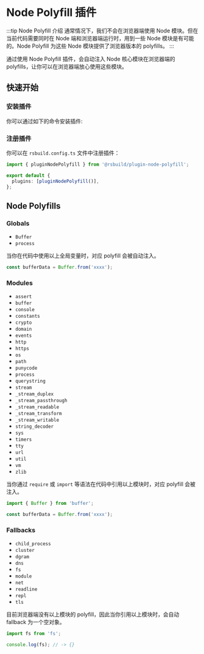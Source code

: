 # Node Polyfill 插件

:::tip Node Polyfill 介绍
通常情况下，我们不会在浏览器端使用 Node 模块。但在当前代码需要同时在 Node 端和浏览器端运行时，用到一些 Node 模块是有可能的。Node Polyfill 为这些 Node 模块提供了浏览器版本的 polyfills。
:::

通过使用 Node Polyfill 插件，会自动注入 Node 核心模块在浏览器端的 polyfills，让你可以在浏览器端放心使用这些模块。

## 快速开始

### 安装插件

你可以通过如下的命令安装插件:


<PackageManagerTabs command="add @rsbuild/plugin-node-polyfill -D" />

### 注册插件

你可以在 `rsbuild.config.ts` 文件中注册插件：

```ts title="rsbuild.config.ts"
import { pluginNodePolyfill } from '@rsbuild/plugin-node-polyfill';

export default {
  plugins: [pluginNodePolyfill()],
};
```

## Node Polyfills

### Globals

- `Buffer`
- `process`

当你在代码中使用以上全局变量时，对应 polyfill 会被自动注入。

```ts
const bufferData = Buffer.from('xxxx');
```

### Modules

- `assert`
- `buffer`
- `console`
- `constants`
- `crypto`
- `domain`
- `events`
- `http`
- `https`
- `os`
- `path`
- `punycode`
- `process`
- `querystring`
- `stream`
- `_stream_duplex`
- `_stream_passthrough`
- `_stream_readable`
- `_stream_transform`
- `_stream_writable`
- `string_decoder`
- `sys`
- `timers`
- `tty`
- `url`
- `util`
- `vm`
- `zlib`

当你通过 `require` 或 `import` 等语法在代码中引用以上模块时，对应 polyfill 会被注入。

```ts
import { Buffer } from 'buffer';

const bufferData = Buffer.from('xxxx');
```

### Fallbacks

- `child_process`
- `cluster`
- `dgram`
- `dns`
- `fs`
- `module`
- `net`
- `readline`
- `repl`
- `tls`

目前浏览器端没有以上模块的 polyfill，因此当你引用以上模块时，会自动 fallback 为一个空对象。

```ts
import fs from 'fs';

console.log(fs); // -> {}
```
